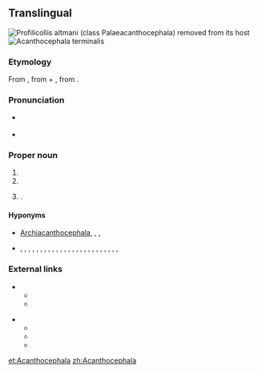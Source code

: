 ==Translingual==
[[File:Acantho 02r.jpg|right|thumb|''Profilicollis altmani'' (class Palaeacanthocephala) removed from its host]]
[[File:Acanthocephala terminalis.JPG|right|thumb|''Acanthocephala terminalis'']]

===Etymology===
From {{etyl|NL.|mul}} {{term|acanth|lang=la}}, from {{etyl|grc|mul}} {{term|ἄκανθος||thorn|tr=akanthos|lang=grc|sc=polytonic}} + {{etyl|NL.|mul}} {{term|cephala|lang=la}}, from {{etyl|grc|mul}} {{term|κεφαλή||head|tr=kephalē|lang=grc|sc=polytonic}}.

===Pronunciation===
* {{a|US}} {{IPA|/əˌkæn.θəˈsɛf.ə.lə/|/əˌkænt.θəˈsɛf.ə.lə/|/əˌkæn.θoʊˈsɛf.ə.lə/|lang=mul}}
* {{rhymes|ɛfələ}}

===Proper noun===
{{taxoninfl}}

# {{taxon|phylum|superphylum|Platyzoa|[[intestinal]] worms that have a [[proboscis]] armed with [[recurved]] spines}}
# {{taxon|genus|family|Coreidae|leaf-footed [[bug]]s}}
# {{taxlink|Parodia|genus}}.

====Hyponyms====
* {{sense|phylum}} [[Archiacanthocephala]], ''{{taxlink|Eoacanthocephala|class|noshow=1}}'', ''{{taxlink|Palaeacanthocephala|class|noshow=1}}'', ''{{taxlink|Polyacanthocephala|class}}'' {{qualifier|classes}}
* {{sense|genus of Coreidae}} {{taxlink|Acanthocephala affinis|species}}, {{taxlink|Acanthocephala alata|species}}, {{taxlink|Acanthocephala angustipes|species}}, {{taxlink|Acanthocephala apicalis|species}}, {{taxlink|Acanthocephala arcuata|species}}, {{taxlink|Acanthocephala bicoloripes|species}}, {{taxlink|Acanthocephala concolor|species}}, {{taxlink|Acanthocephala consobrina|species}}, {{taxlink|Acanthocephala dallasi|species}}, {{taxlink|Acanthocephala declivis|species}}, {{taxlink|Acanthocephala equalis|species}}, {{taxlink|Acanthocephala femorata|species}}, {{taxlink|Acanthocephala fulvitarsa|species}}, {{taxlink|Acanthocephala hamata|species}}, {{taxlink|Acanthocephala heissi|species}}, {{taxlink|Acanthocephala latipes|species}}, {{taxlink|Acanthocephala mercur|species}}, {{taxlink|Acanthocephala ochracea|species}}, {{taxlink|Acanthocephala parensis|species}}, {{taxlink|Acanthocephala pittieri|species}}, {{taxlink|Acanthocephala pleuritica|species}}, {{taxlink|Acanthocephala scutellata|species}}, {{taxlink|Acanthocephala surata|species}}, {{taxlink|Acanthocephala terminalis|species}}, {{taxlink|Acanthocephala thomasi|species}}, {{taxlink|Acanthocephala unicolor|species}} {{qualifier|species}}

===External links===
* {{sense|phylum}}
** {{pedialite}}
** {{specieslite}}
:: {{R:ITIS|64238}}
* {{sense|genus of Coreidae}}
** {{pedialite|Acanthocephala (insect)}}
** {{specieslite|Acanthocephala Laporte}}
** {{R:ITIS|108314}}

[[et:Acanthocephala]]
[[zh:Acanthocephala]]